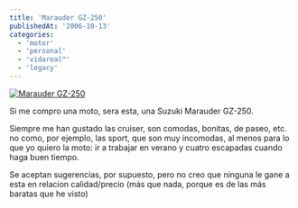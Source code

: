 ```yaml
---
title: 'Marauder GZ-250'
publishedAt: '2006-10-13'
categories:
  - 'motor'
  - 'personal'
  - 'vidareal™'
  - 'legacy'
---
```


[![Marauder GZ-250](http://info.suzuki.es/media/k6/cruiser/gz250k6prin.jpg)](http://info.suzuki.es/verfoto.php?nombrefoto=media/k6/cruiser/gz250k6stdey7l.jpg)

Si me compro una moto, sera esta, una Suzuki Marauder GZ-250.

Siempre me han gustado las cruiser, son comodas, bonitas, de paseo, etc. no como, por ejemplo, las sport, que son muy incomodas, al menos para lo que yo quiero la moto: ir a trabajar en verano y cuatro escapadas cuando haga buen tiempo.

Se aceptan sugerencias, por supuesto, pero no creo que ninguna le gane a esta en relacion calidad/precio (más que nada, porque es de las más baratas que he visto)
